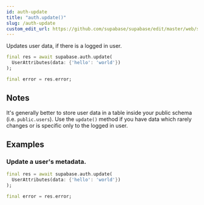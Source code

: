 ```yaml
---
id: auth-update
title: "auth.update()"
slug: /auth-update
custom_edit_url: https://github.com/supabase/supabase/edit/master/web/spec/supabase_dart_v1_ref.yml
---
```



Updates user data, if there is a logged in user.


```dart
final res = await supabase.auth.update(
  UserAttributes(data: {'hello': 'world'})
);

final error = res.error;
```






## Notes

It's generally better to store user data in a table inside your public schema (i.e. `public.users`). 
Use the `update()` method if you have data which rarely changes or is specific only to the logged in user.










## Examples

### Update a user's metadata.



```dart
final res = await supabase.auth.update(
  UserAttributes(data: {'hello': 'world'})
);

final error = res.error;
```